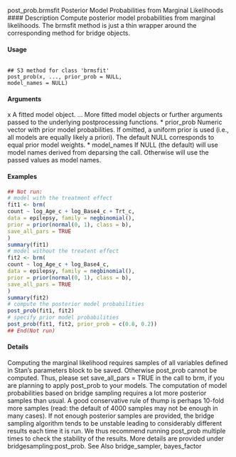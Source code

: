 
post_prob.brmsfit Posterior Model Probabilities from Marginal Likelihoods
#### Description 
Compute posterior model probabilities from marginal likelihoods. The brmsfit method is just a
thin wrapper around the corresponding method for bridge objects.

#### Usage
<pre><code>
## S3 method for class 'brmsfit'
post_prob(x, ..., prior_prob = NULL,
model_names = NULL)
</code></pre>

#### Arguments

x A fitted model object.
... More fitted model objects or further arguments
 passed to the underlying postprocessing functions.
* prior_prob Numeric vector with prior model probabilities. If omitted, a uniform prior is
used (i.e., all models are equally likely a priori). The default NULL corresponds to equal prior model weights.
* model_names If NULL (the default) will use model names derived from deparsing the call. Otherwise will use the passed values as model names.



#### Examples
```r
## Not run:
# model with the treatment effect
fit1 <- brm(
count ~ log_Age_c + log_Base4_c + Trt_c,
data = epilepsy, family = negbinomial(),
prior = prior(normal(0, 1), class = b),
save_all_pars = TRUE
)
summary(fit1)
# model without the treatent effect
fit2 <- brm(
count ~ log_Age_c + log_Base4_c,
data = epilepsy, family = negbinomial(),
prior = prior(normal(0, 1), class = b),
save_all_pars = TRUE
)
summary(fit2)
# compute the posterior model probabilities
post_prob(fit1, fit2)
# specify prior model probabilities
post_prob(fit1, fit2, prior_prob = c(0.8, 0.2))
## End(Not run)
```
#### Details

Computing the marginal likelihood requires samples of all variables defined in Stan’s parameters block to be saved. Otherwise post_prob cannot be computed. Thus, please set save_all_pars = TRUE in the call to brm, if you are planning to apply post_prob to your models.
The computation of model probabilities based on bridge sampling requires a lot more posterior
samples than usual. A good conservative rule of thump is perhaps 10-fold more samples (read:
the default of 4000 samples may not be enough in many cases). If not enough posterior samples are provided, the bridge sampling algorithm tends to be unstable leading to considerably different results each time it is run. We thus recommend running post_prob multiple times to check the stability of the results.
More details are provided under bridgesampling:post_prob.
See Also
bridge_sampler, bayes_factor
